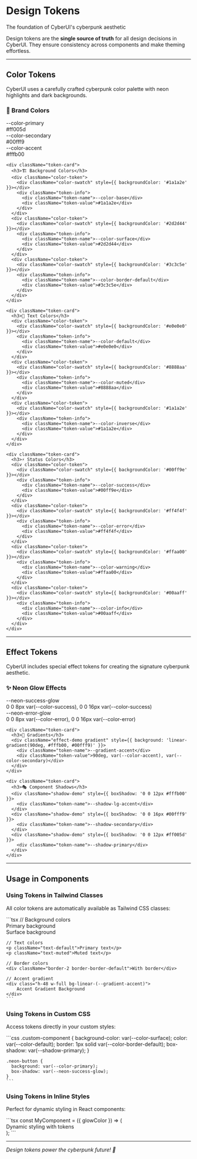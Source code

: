 
<Meta title="Foundation/Design Tokens" />

<style>
  {`
    .sbdocs,
    .sbdocs-wrapper,
    .css-3rewwu {
      padding: 0;
    }

    .tokens-container {
      max-width: 64rem;
      margin: 0 auto;
      padding: 2rem;
      background-color: #1a1a2e;
      color: #e0e0e0;
    }

    .tokens-title {
      font-size: 2.5rem;
      font-weight: bold;
      text-transform: uppercase;
      letter-spacing: 0.1em;
      margin-bottom: 1rem;
      color: #ff005d;
      text-shadow: 0 0 8px #ff005d, 0 0 16px #ff005d;
    }

    .tokens-subtitle {
      font-size: 1.125rem;
      margin-bottom: 2rem;
      color: #00fff9;
    }

    .section-divider {
      margin: 2rem 0;
      border: none;
      height: 1px;
      background: linear-gradient(90deg, transparent, #3c3c5e, transparent);
    }

    .token-grid {
      display: grid;
      grid-template-columns: repeat(auto-fit, minmax(300px, 1fr));
      gap: 1.5rem;
      margin: 2rem 0;
    }

    .token-card {
      background-color: #2d2d44;
      border: 1px solid #3c3c5e;
      border-radius: 0.5rem;
      padding: 1.5rem;
    }

    .token-card h3 {
      color: #00fff9;
      margin-bottom: 1rem;
      font-size: 1.25rem;
      font-weight: 600;
    }

    .color-token {
      display: flex;
      align-items: center;
      margin-bottom: 0.75rem;
      padding: 0.5rem;
      background-color: #1a1a2e;
      border-radius: 0.25rem;
      border: 1px solid #3c3c5e;
    }

    .color-swatch {
      width: 2rem;
      height: 2rem;
      border-radius: 0.25rem;
      margin-right: 1rem;
      border: 1px solid #3c3c5e;
      flex-shrink: 0;
    }

    .token-info {
      flex: 1;
    }

    .token-name {
      font-family: 'Courier New', monospace;
      font-size: 0.875rem;
      color: #fffb00;
      margin-bottom: 0.25rem;
    }

    .gradient .token-name,
    .gradient .token-value {
      color: #1a1a2e;
    }

    .token-value {
      font-family: 'Courier New', monospace;
      font-size: 0.75rem;
      color: #8888aa;
    }

    .usage-example {
      background-color: #2d2d44;
      border: 1px solid #3c3c5e;
      border-radius: 0.5rem;
      padding: 1.5rem;
      margin: 1rem 0;
    }

    .effect-demo {
      padding: 1rem;
      margin: 0.5rem 0;
      background-color: #2d2d44;
      border-radius: 0.5rem;
      text-align: center;
      color: #e0e0e0;
    }

    .shadow-demo {
      display: inline-block;
      padding: 1rem 2rem;
      margin: 0.5rem;
      background-color: #1a1a2e;
      border-radius: 0.5rem;
      color: #e0e0e0;
    }

    /* Code blocks and inline code styling */
    pre {
      background-color: #2d2d44;
      border: 1px solid #3c3c5e;
      border-radius: 0.5rem;
      padding: 1rem;
      color: #e0e0e0;
    }

    code {
      background-color: #2d2d44;
      color: #00fff9;
      padding: 0.2em 0.4em;
      border-radius: 0.25rem;
      font-family: 'Courier New', monospace;
    }

    /* Headings - override Storybook defaults */
    h1,
    h2,
    h3,
    h4,
    h5,
    h6,
    .sbdocs h1,
    .sbdocs h2,
    .sbdocs h3,
    .sbdocs h4,
    .sbdocs h5,
    .sbdocs h6,
    .sbdocs-wrapper h1,
    .sbdocs-wrapper h2,
    .sbdocs-wrapper h3,
    .sbdocs-wrapper h4,
    .sbdocs-wrapper h5,
    .sbdocs-wrapper h6 {
      color: #ff005d !important;
    }

    /* Paragraph text - override Storybook defaults */
    p,
    .css-x28zkw p,
    .css-x28zkw :where(p:not(.sb-anchor, .sb-unstyled, .sb-unstyled p)),
    .sbdocs p,
    .sbdocs-wrapper p {
      color: #e0e0e0 !important;
    }

    /* Strong text - override Storybook defaults */
    strong,
    b,
    .sbdocs strong,
    .sbdocs b,
    .sbdocs-wrapper strong,
    .sbdocs-wrapper b {
      color: #00fff9 !important;
      font-weight: 600;
    }

    /* Generic text content override */
    .sbdocs,
    .sbdocs-wrapper {
      color: #e0e0e0 !important;
    }

    /* List styling - override Storybook defaults */
    ul,
    ol,
    li,
    .sbdocs ul,
    .sbdocs ol,
    .sbdocs li,
    .sbdocs-wrapper ul,
    .sbdocs-wrapper ol,
    .sbdocs-wrapper li {
      color: #e0e0e0 !important;
    }

    li {
      margin-bottom: 0.5rem;
    }
  `}
</style>

<div className="tokens-container">
  <h1 className="tokens-title">Design Tokens</h1>
  <p className="tokens-subtitle">The foundation of CyberUI's cyberpunk aesthetic</p>

  Design tokens are the **single source of truth** for all design decisions in CyberUI. They ensure consistency across components and make theming effortless.

  <hr className="section-divider" />

  ## Color Tokens

  CyberUI uses a carefully crafted cyberpunk color palette with neon highlights and dark backgrounds.

  <div className="token-grid">
    <div className="token-card">
      <h3>🎨 Brand Colors</h3>
      <div className="color-token">
        <div className="color-swatch" style={{ backgroundColor: '#ff005d' }}></div>
        <div className="token-info">
          <div className="token-name">--color-primary</div>
          <div className="token-value">#ff005d</div>
        </div>
      </div>
      <div className="color-token">
        <div className="color-swatch" style={{ backgroundColor: '#00fff9' }}></div>
        <div className="token-info">
          <div className="token-name">--color-secondary</div>
          <div className="token-value">#00fff9</div>
        </div>
      </div>
      <div className="color-token">
        <div className="color-swatch" style={{ backgroundColor: '#fffb00' }}></div>
        <div className="token-info">
          <div className="token-name">--color-accent</div>
          <div className="token-value">#fffb00</div>
        </div>
      </div>
    </div>

    <div className="token-card">
      <h3>🏗️ Background Colors</h3>
      <div className="color-token">
        <div className="color-swatch" style={{ backgroundColor: '#1a1a2e' }}></div>
        <div className="token-info">
          <div className="token-name">--color-base</div>
          <div className="token-value">#1a1a2e</div>
        </div>
      </div>
      <div className="color-token">
        <div className="color-swatch" style={{ backgroundColor: '#2d2d44' }}></div>
        <div className="token-info">
          <div className="token-name">--color-surface</div>
          <div className="token-value">#2d2d44</div>
        </div>
      </div>
      <div className="color-token">
        <div className="color-swatch" style={{ backgroundColor: '#3c3c5e' }}></div>
        <div className="token-info">
          <div className="token-name">--color-border-default</div>
          <div className="token-value">#3c3c5e</div>
        </div>
      </div>
    </div>

    <div className="token-card">
      <h3>📝 Text Colors</h3>
      <div className="color-token">
        <div className="color-swatch" style={{ backgroundColor: '#e0e0e0' }}></div>
        <div className="token-info">
          <div className="token-name">--color-default</div>
          <div className="token-value">#e0e0e0</div>
        </div>
      </div>
      <div className="color-token">
        <div className="color-swatch" style={{ backgroundColor: '#8888aa' }}></div>
        <div className="token-info">
          <div className="token-name">--color-muted</div>
          <div className="token-value">#8888aa</div>
        </div>
      </div>
      <div className="color-token">
        <div className="color-swatch" style={{ backgroundColor: '#1a1a2e' }}></div>
        <div className="token-info">
          <div className="token-name">--color-inverse</div>
          <div className="token-value">#1a1a2e</div>
        </div>
      </div>
    </div>

    <div className="token-card">
      <h3>⚡ Status Colors</h3>
      <div className="color-token">
        <div className="color-swatch" style={{ backgroundColor: '#00ff9e' }}></div>
        <div className="token-info">
          <div className="token-name">--color-success</div>
          <div className="token-value">#00ff9e</div>
        </div>
      </div>
      <div className="color-token">
        <div className="color-swatch" style={{ backgroundColor: '#ff4f4f' }}></div>
        <div className="token-info">
          <div className="token-name">--color-error</div>
          <div className="token-value">#ff4f4f</div>
        </div>
      </div>
      <div className="color-token">
        <div className="color-swatch" style={{ backgroundColor: '#ffaa00' }}></div>
        <div className="token-info">
          <div className="token-name">--color-warning</div>
          <div className="token-value">#ffaa00</div>
        </div>
      </div>
      <div className="color-token">
        <div className="color-swatch" style={{ backgroundColor: '#00aaff' }}></div>
        <div className="token-info">
          <div className="token-name">--color-info</div>
          <div className="token-value">#00aaff</div>
        </div>
      </div>
    </div>
  </div>

  <hr className="section-divider" />

  ## Effect Tokens

  CyberUI includes special effect tokens for creating the signature cyberpunk aesthetic.

  <div className="token-grid">
    <div className="token-card">
      <h3>✨ Neon Glow Effects</h3>
      <div className="effect-demo" style={{ boxShadow: '0 0 8px #00ff9e, 0 0 16px #00ff9e' }}>
        <div className="token-name">--neon-success-glow</div>
        <div className="token-value">0 0 8px var(--color-success), 0 0 16px var(--color-success)</div>
      </div>
      <div className="effect-demo" style={{ boxShadow: '0 0 8px #ff4f4f, 0 0 16px #ff4f4f' }}>
        <div className="token-name">--neon-error-glow</div>
        <div className="token-value">0 0 8px var(--color-error), 0 0 16px var(--color-error)</div>
      </div>
    </div>

    <div className="token-card">
      <h3>🌈 Gradients</h3>
      <div className="effect-demo gradient" style={{ background: 'linear-gradient(90deg, #fffb00, #00fff9)' }}>
        <div className="token-name">--gradient-accent</div>
        <div className="token-value">90deg, var(--color-accent), var(--color-secondary)</div>
      </div>
    </div>

    <div className="token-card">
      <h3>🎭 Component Shadows</h3>
      <div className="shadow-demo" style={{ boxShadow: '0 0 12px #fffb00' }}>
        <div className="token-name">--shadow-lg-accent</div>
      </div>
      <div className="shadow-demo" style={{ boxShadow: '0 0 16px #00fff9' }}>
        <div className="token-name">--shadow-secondary</div>
      </div>
      <div className="shadow-demo" style={{ boxShadow: '0 0 12px #ff005d' }}>
        <div className="token-name">--shadow-primary</div>
      </div>
    </div>
  </div>

  <hr className="section-divider" />

  ## Usage in Components

  ### Using Tokens in Tailwind Classes

  All color tokens are automatically available as Tailwind CSS classes:

  <div className="usage-example">
    ```tsx
    // Background colors
    <div className="bg-primary">Primary background</div>
    <div className="bg-surface">Surface background</div>

    // Text colors
    <p className="text-default">Primary text</p>
    <p className="text-muted">Muted text</p>

    // Border colors
    <div className="border-2 border-border-default">With border</div>

    // Accent gradient
    <div class="h-48 w-full bg-linear-(--gradient-accent)">
        Accent Gradient Background
    </div>
    ```
  </div>

  ### Using Tokens in Custom CSS

  Access tokens directly in your custom styles:

  <div className="usage-example">
    ```css
    .custom-component {
      background-color: var(--color-surface);
      color: var(--color-default);
      border: 1px solid var(--color-border-default);
      box-shadow: var(--shadow-primary);
    }

    .neon-button {
      background: var(--color-primary);
      box-shadow: var(--neon-success-glow);
    }
    ```
  </div>

  ### Using Tokens in Inline Styles

  Perfect for dynamic styling in React components:

  <div className="usage-example">
    ```tsx
    const MyComponent = ({ glowColor }) => (
      <div
        style={{
          backgroundColor: 'var(--color-surface)',
          boxShadow: `0 0 12px var(--color-${glowColor})`,
          border: '1px solid var(--color-border-default)'
        }}
      >
        Dynamic styling with tokens
      </div>
    );
    ```
  </div>

  <hr className="section-divider" />

  _Design tokens power the cyberpunk future! 🚀_
</div>
